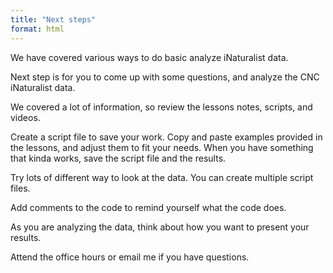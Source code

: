 ```yaml
---
title: "Next steps"
format: html
---
```


We have covered various ways to do basic analyze iNaturalist data.

Next step is for you to come up with some questions, and analyze the CNC iNaturalist data.

We covered a lot of information, so review the lessons notes, scripts, and videos.

Create a script file to save your work. Copy and paste examples provided in the lessons, and adjust them to fit your needs. When you have something that kinda works, save the script file and the results.

Try lots of different way to look at the data. You can create multiple script files.

Add comments to the code to remind yourself what the code does.

As you are analyzing the data, think about how you want to present your results.

Attend the office hours or email me if you have questions.
